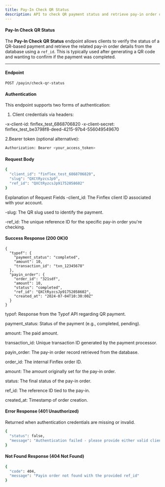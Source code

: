 ```yaml
---
title: Pay-In Check QR Status
description: API to check QR payment status and retrieve pay-in order details using a ref_id.
---
```



#### Pay-In Check QR Status

The **Pay-In Check QR Status** endpoint allows clients to verify the status of a QR-based payment and retrieve the related pay-in order details from the database using a `ref_id`. This is typically used after generating a QR code and wanting to confirm if the payment was completed.

---

#### Endpoint

```http
POST /payin/check-qr-status
```
#### Authentication

This endpoint supports two forms of authentication:

1. Client credentials via headers:


-x-client-id: finflex_test_6868706820
-x-client-secret: finflex_test_be3798f8-deed-4215-97b4-556049549670

2.Bearer token (optional alternative):

```bash
Authorization: Bearer <your_access_token>
```
#### Request Body

```bash
{
  "client_id": "finflex_test_6868706820",
  "slug": "QXCtRyzcsJp9",
  "ref_id": "QXCtRyzcsJp91752058602"
}

```

Explanation of Request Fields
-client_id: The Finflex client ID associated with your account.

-slug: The QR slug used to identify the payment.

-ref_id: The unique reference ID for the specific pay-in order you're checking.

#### Success Response (200 OK)0

```
{
  "typof": {
    "payment_status": "completed",
    "amount": 10,
    "transaction_id": "txn_12345678"
  },
  "payin_order": {
    "order_id": "321sdf",
    "amount": 10,
    "status": "completed",
    "ref_id": "QXCtRyzcsJp91752058602",
    "created_at": "2024-07-04T10:30:00Z"
  }
}

```

typof: Response from the Typof API regarding QR payment.

payment_status: Status of the payment (e.g., completed, pending).

amount: The paid amount.

transaction_id: Unique transaction ID generated by the payment processor.

payin_order: The pay-in order record retrieved from the database.

order_id: The internal Finflex order ID.

amount: The amount originally set for the pay-in order.

status: The final status of the pay-in order.

ref_id: The reference ID tied to the pay-in.

created_at: Timestamp of order creation.

#### Error Response (401 Unauthorized)
Returned when authentication credentials are missing or invalid.

```bash
{
  "status": false,
  "message": "Authentication failed - please provide either valid client credentials or a valid Bearer token"
}


```

#### Not Found Response (404 Not Found)

```bash
{
  "code": 404,
  "message": "Payin order not found with the provided ref_id"
}


```